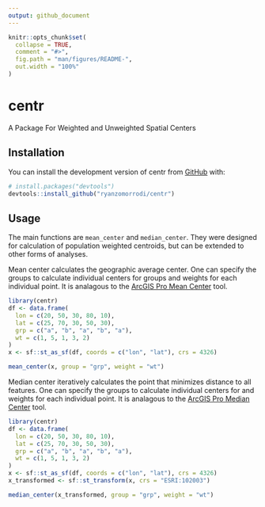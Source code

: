 ```yaml
---
output: github_document
---
```


<!-- README.md is generated from README.Rmd. Please edit that file -->

```r
knitr::opts_chunk$set(
  collapse = TRUE,
  comment = "#>",
  fig.path = "man/figures/README-",
  out.width = "100%"
)
```

# centr

<!-- badges: start -->
<!-- badges: end -->

A Package For Weighted and Unweighted Spatial Centers

## Installation

You can install the development version of centr from [GitHub](https://github.com/) with:

``` r
# install.packages("devtools")
devtools::install_github("ryanzomorrodi/centr")
```

## Usage

The main functions are `mean_center` and `median_center`. They were designed for calculation of population weighted centroids, but can be extended to other forms of analyses.

Mean center calculates the geographic average center. One can specify the groups to calculate individual centers for groups and weights for each individual point. It is analagous to the [ArcGIS Pro Mean Center](https://pro.arcgis.com/en/pro-app/latest/tool-reference/spatial-statistics/mean-center.htm) tool. 

```r
library(centr)
df <- data.frame(
  lon = c(20, 50, 30, 80, 10),
  lat = c(25, 70, 30, 50, 30),
  grp = c("a", "b", "a", "b", "a"),
  wt = c(1, 5, 1, 3, 2)
)
x <- sf::st_as_sf(df, coords = c("lon", "lat"), crs = 4326)

mean_center(x, group = "grp", weight = "wt")
```

Median center iteratively calculates the point that minimizes distance to all features. One can specify the groups to calculate individual centers for and weights for each individual point. It is analagous to the [ArcGIS Pro Median Center](https://pro.arcgis.com/en/pro-app/latest/tool-reference/spatial-statistics/median-center.htm) tool.

```r
library(centr)
df <- data.frame(
  lon = c(20, 50, 30, 80, 10),
  lat = c(25, 70, 30, 50, 30),
  grp = c("a", "b", "a", "b", "a"),
  wt = c(1, 5, 1, 3, 2)
)
x <- sf::st_as_sf(df, coords = c("lon", "lat"), crs = 4326)
x_transformed <- sf::st_transform(x, crs = "ESRI:102003")

median_center(x_transformed, group = "grp", weight = "wt")
```
